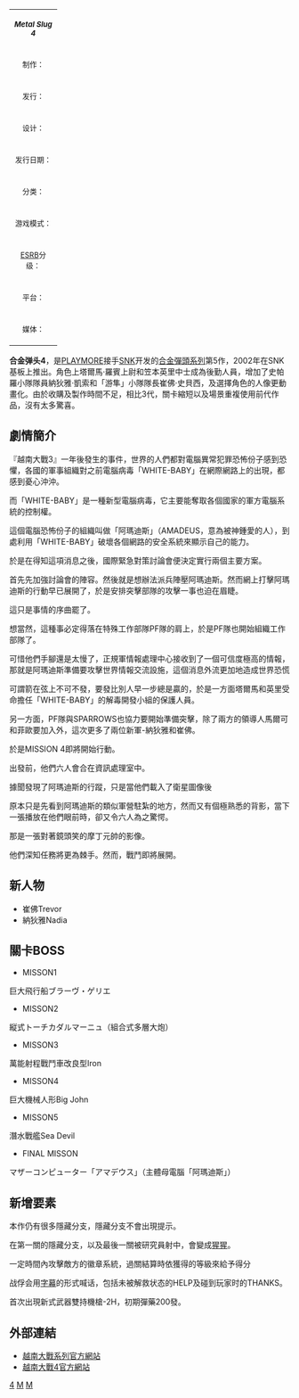 {{noteTA
|T=zh-hans:合金弹头4;zh-hk:鋼鐵蟲師4;zh-tw:越南大戰4;
|1=zh-hans:合金弹头;zh-hk:鋼鐵蟲師;zh-tw:越南大戰;
}}
{| cellpadding=0 cellspacing=2 align=right width=300px style="font-family: verdana, sans-serif; padding: 0px; margin: 0 0 1em 1em; font-size: 10px; background-color: #f7f8ff; border:1px solid #8888aa;"
|- style=background:#ccccff
| align=center colspan=2|<font size="2">'''''Metal Slug 4'''''</font>
|-
|width=70px|<font size="2">制作：
|<font size="2">[[MEGA_Enterprise|MEGA Enterprise]]
|-
|<font size="2">发行：
|<font size="2">[[PLAYMORE|PLAYMORE]]（家用机）
|- style=background:#ccccff
|<font size="2">设计：
|<font size="2">
|-
|<font size="2">发行日期：
|<font size="2">2002年9月22日
|- style=background:#ccccff
|<font size="2">分类：
|<font size="2">[[动作射击游戏|动作射击游戏]]
|-
|<font size="2">游戏模式：
|<font size="2">一人玩或二人玩
|- style=background:#ccccff
|<font size="2">[[ESRB|ESRB]]分级：
|<font size="2">
|-
|<font size="2">平台：
|<font size="2">[[街机|街机]]、[[Neo-Geo|Neo-Geo]]、[[PlayStation_Portable|PlayStation Portable]]、[[Wii|Wii]]、[[PlayStation_2|PlayStation 2]]、[[Game_Boy_Advance|Game Boy Advance]]
|- style=background:#ccccff
|<font size="2">媒体：
|<font size="2">[[街机|街机]]、[[卡带|卡带]]、[[CD-ROM|CD-ROM]]、[[UMD|UMD]]、[[DVD-ROM|DVD-ROM]]
|}<!-- end WikiProject Computer and Video Games infobox-->

'''合金弹头4'''，是[[PLAYMORE|PLAYMORE]]接手[[SNK|SNK]]开发的[[合金彈頭系列|合金彈頭系列]]第5作，2002年在SNK {{lang|en|MVS}}基板上推出。角色上塔爾馬·羅賓上尉和笠本英里中士成為後勤人員，增加了史帕羅小隊隊員納狄雅·凱索和「游隼」小隊隊長崔佛·史貝西，及選擇角色的人像更動畫化。由於收購及製作時間不足，相比3代，關卡縮短以及場景重複使用前代作品，沒有太多驚喜。

== 劇情簡介 ==
『越南大戰3』一年後發生的事件，世界的人們都對電腦異常犯罪恐怖份子感到恐懼，各國的軍事組織對之前電腦病毒「WHITE-BABY」在網際網路上的出現，都感到憂心沖沖。

而「WHITE-BABY」是一種新型電腦病毒，它主要能奪取各個國家的軍方電腦系統的控制權。

這個電腦恐怖份子的組織叫做「阿瑪迪斯」（AMADEUS，意為被神鍾愛的人），到處利用「WHITE-BABY」破壞各個網路的安全系統來顯示自己的能力。

於是在得知這項消息之後，國際緊急對策討論會便決定實行兩個主要方案。

首先先加強討論會的陣容。然後就是想辦法派兵陣壓阿瑪迪斯。然而網上打擊阿瑪迪斯的行動早已展開了，於是安排突擊部隊的攻擊一事也迫在眉睫。

這只是事情的序曲罷了。

想當然，這種事必定得落在特殊工作部隊PF隊的肩上，於是PF隊也開始組織工作部隊了。

可惜他們手腳還是太慢了，正規軍情報處理中心接收到了一個可信度極高的情報，那就是阿瑪迪斯準備要攻擊世界情報交流設施，這個消息外流更加地造成世界恐慌

可謂箭在弦上不可不發，要發比別人早一步總是贏的，於是一方面塔爾馬和英里受命擔任「WHITE-BABY」的解毒開發小組的保護人員。

另一方面，PF隊與SPARROWS也協力要開始準備突擊，除了兩方的領導人馬爾可和菲歐要加入外，這次更多了兩位新軍-納狄雅和崔佛。

於是MISSION 4即將開始行動。

出發前，他們六人會合在資訊處理室中。

據聞發現了阿瑪迪斯的行蹤，只是當他們載入了衛星圖像後

原本只是先看到阿瑪迪斯的類似軍營駐紮的地方，然而又有個極熟悉的背影，當下一張播放在他們眼前時，卻又令六人為之驚愕。

那是一張對著鏡頭笑的摩丁元帥的影像。

他們深知任務將更為棘手。然而，戰鬥即將展開。

== 新人物 ==
*崔佛Trevor 
*納狄雅Nadia

==關卡BOSS==

*MISSON1
巨大飛行船ブラーヴ・ゲリエ

*MISSON2
縦式トーチカダルマーニュ（組合式多層大炮）

*MISSON3
萬能射程戰鬥車改良型Iron

*MISSON4
巨大機械人形Big John

*MISSON5
潛水戰艦Sea Devil

*FINAL MISSON
マザーコンピューター「アマデウス」（主體母電腦「阿瑪迪斯」）

== 新增要素 ==
本作仍有很多隱藏分支，隱藏分支不會出現提示。

在第一關的隱藏分支，以及最後一關被研究員射中，會變成[[猩猩|猩猩]]。

一定時間內攻擊敵方的徽章系統，過關結算時依獲得的等級來給予得分

战俘会用[[字幕|字幕]]的形式喊话，包括未被解救状态的HELP及碰到玩家时的THANKS。
 
首次出現新式武器雙持機槍-2H，初期彈藥200發。

== 外部連結 ==
* [http://www.metalslug10th.com/ 越南大戰系列官方網站]{{Wayback|url=http://www.metalslug10th.com/ |date=20121211081138 }}
* [http://game.snkplaymore.co.jp/official/ms/ms4_top.html 越南大戰4官方網站] {{Wayback|url=http://game.snkplaymore.co.jp/official/ms/ms4_top.html |date=20160423065629 }}

{{合金彈頭系列}}

[[Category:合金弹头系列|4]]
[[Category:街機遊戲|M]]
[[Category:Neo-Geo游戏|M]]